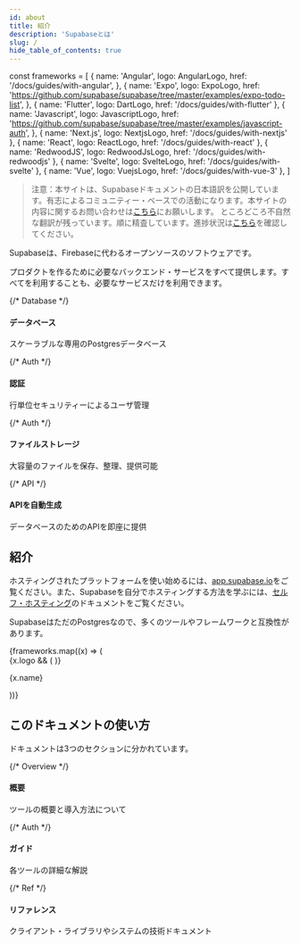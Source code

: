 ```yaml
---
id: about
title: 紹介
description: 'Supabaseとは'
slug: /
hide_table_of_contents: true
---
```


<!-- textlint-disable -->


const frameworks = [
  {
    name: 'Angular',
    logo: AngularLogo,
    href: '/docs/guides/with-angular',
  },
  {
    name: 'Expo',
    logo: ExpoLogo,
    href: 'https://github.com/supabase/supabase/tree/master/examples/expo-todo-list',
  },
  { name: 'Flutter', logo: DartLogo, href: '/docs/guides/with-flutter' },
  {
    name: 'Javascript',
    logo: JavascriptLogo,
    href: 'https://github.com/supabase/supabase/tree/master/examples/javascript-auth',
  },
  { name: 'Next.js', logo: NextjsLogo, href: '/docs/guides/with-nextjs' },
  { name: 'React', logo: ReactLogo, href: '/docs/guides/with-react' },
  { name: 'RedwoodJS', logo: RedwoodJsLogo, href: '/docs/guides/with-redwoodjs' },
  { name: 'Svelte', logo: SvelteLogo, href: '/docs/guides/with-svelte' },
  { name: 'Vue', logo: VuejsLogo, href: '/docs/guides/with-vue-3' },
]

<!-- textlint-enable -->

> 注意：本サイトは、Supabaseドキュメントの日本語訳を公開しています。有志によるコミュニティー・ベースでの活動になります。本サイトの内容に関するお問い合わせは[こちら](https://github.com/hirotaka/supabase-ja/discussions)にお願いします。
> ところどころ不自然な翻訳が残っています。順に精査しています。進捗状況は[こちら](https://github.com/hirotaka/supabase-ja/issues/7)を確認してください。

Supabaseは、Firebaseに代わるオープンソースのソフトウェアです。


プロダクトを作るために必要なバックエンド・サービスをすべて提供します。すべてを利用することも、必要なサービスだけを利用できます。

<div class="container" style={{ padding: 0 }}>
  <div class="row is-multiline">
    {/* Database */}
    <div class="col col--6">
      <Link class="card" to="/docs/guides/database" style={{ height: '100%' }}>
        <div class="card__body">
          <h4>データベース</h4>
          <p>スケーラブルな専用のPostgresデータベース</p>
        </div>
      </Link>
    </div>
    {/* Auth */}
    <div class="col col--6">
      <Link class="card" to="/docs/guides/auth" style={{ height: '100%' }}>
        <div class="card__body">
          <h4>認証</h4>
          <p>行単位セキュリティーによるユーザ管理</p>
        </div>
      </Link>
    </div>
    {/* Auth */}
    <div class="col col--6">
      <Link class="card" to="/docs/guides/storage" style={{ height: '100%' }}>
        <div class="card__body">
          <h4>ファイルストレージ</h4>
          <p>大容量のファイルを保存、整理、提供可能</p>
        </div>
      </Link>
    </div>
    {/* API */}
    <div class="col col--6">
      <Link class="card" to="/docs/guides/api" style={{ height: '100%' }}>
        <div class="card__body">
          <h4>APIを自動生成</h4>
          <p>データベースのためのAPIを即座に提供</p>
        </div>
      </Link>
    </div>
  </div>
</div>

## 紹介

ホスティングされたプラットフォームを使い始めるには、[app.supabase.io](https://app.supabase.io)をご覧ください。また、Supabaseを自分でホスティングする方法を学ぶには、[セルフ・ホスティング](/docs/guides/hosting/overview)のドキュメントをご覧ください。

SupabaseはただのPostgresなので、多くのツールやフレームワークと互換性があります。

<div>
  <div class="row is-multiline">
    {frameworks.map((x) => (
      <div key={x.name} class="col col--3">
        <Link class="card" to={x.href}>
          <div class="card__body" style={{ display: 'flex', gap: 20, alignItems: 'center' }}>
            {x.logo && (
              <x.logo width="20" alt={x.name} style={{ display: 'block', maxHeight: 20 }} />
            )}
            <p>{x.name}</p>
          </div>
        </Link>
      </div>
    ))}
  </div>
</div>

## このドキュメントの使い方

ドキュメントは3つのセクションに分かれています。

<div class="container" style={{ padding: 0 }}>
  <div class="row is-multiline">
    {/* Overview */}
    <div class="col col--4">
      <Link class="card" to="/docs/architecture" style={{ height: '100%' }}>
        <div class="card__body">
          <h4>概要</h4>
          <p>ツールの概要と導入方法について</p>
        </div>
      </Link>
    </div>
    {/* Auth */}
    <div class="col col--4">
      <Link class="card" to="/docs/guides" style={{ height: '100%' }}>
        <div class="card__body">
          <h4>ガイド</h4>
          <p>各ツールの詳細な解説</p>
        </div>
      </Link>
    </div>
    {/* Ref */}
    <div class="col col--4">
      <Link class="card" to="/docs/reference/javascript/supabase-client" style={{ height: '100%' }}>
        <div class="card__body">
          <h4>リファレンス</h4>
          <p>クライアント・ライブラリやシステムの技術ドキュメント</p>
        </div>
      </Link>
    </div>
  </div>
</div>
